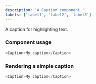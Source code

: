 ```yaml
---
description: 'A Caption component.'
labels: ['label1', 'label2', 'label3']
---
```



A caption for highlighting text.

### Component usage
```js
<Caption>My caption</Caption>
```

### Rendering a simple caption

```js live
<Caption>My caption</Caption>
```
